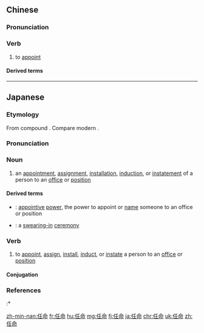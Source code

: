 ==Chinese==
{{zh-forms}}

===Pronunciation===
{{zh-pron
|m=rènmìng
|c=jam6 ming6
|h=pfs=yin-min
|mn=qz,tp,xm:līm-bēng/kh,zz:jīm-bēng
|ma=y
|cat=v
}}

===Verb===
{{zh-verb}}

# to [[appoint]]

====Derived terms====
{{zh-der|任免}}

{{zh-cat|Advanced}}

----

==Japanese==
{{ja-kanjitab|にん|めい|yomi=o}}

===Etymology===
From {{etyl|ltc|ja|sort=にんめい}} compound {{m|zh|任命|tr=nyim<sup>H</sup> mjæng<sup>H</sup>|lit=burden, charge + command}}.  Compare modern {{etyl|cmn|-}} {{m|zh|任命|tr=rènmìng||to appoint}}.

===Pronunciation===
{{ja-pron|にんめい|y=o|acc=0|acc_ref=NHK,DJR}}

===Noun===
{{ja-noun|にんめい}}

# an [[appointment]], [[assignment]], [[installation]], [[induction]], or [[instatement]] of a person to an [[office]] or [[position]]

====Derived terms====
{{der-top}}
* {{ja-r|任命権|にんめいけん}}: [[appointive]] [[power]], the power to appoint or [[name]] someone to an office or position
* {{ja-r|任命式|にんめいしき}}: a [[swear in|swearing-in]] [[ceremony]]
{{der-bottom}}

===Verb===
{{ja-verb-suru|にんめい}}

# to [[appoint]], [[assign]], [[install]], [[induct]], or [[instate]] a person to an [[office]] or [[position]]
#: {{ja-usex|課長に'''任命'''する|かちょう に '''にんめい''' する|to '''appoint''' or '''name''' someone to the position of [[department]] or [[section]] [[manager]]}}

====Conjugation====
{{ja-suru|にんめい}}

===References===
<references/>
:* {{R:Shogakukan}}

[[zh-min-nan:任命]]
[[fr:任命]]
[[hu:任命]]
[[mg:任命]]
[[fj:任命]]
[[ja:任命]]
[[chr:任命]]
[[uk:任命]]
[[zh:任命]]